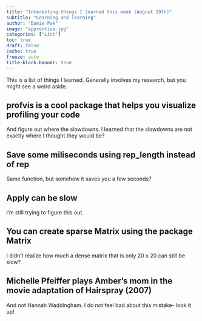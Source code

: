 ```yaml
---
title: "Interesting things I learned this week (August 19th)"
subtitle: "Learning and learning"
author: "Damie Pak"
image: "apprentice.jpg"
categories: ["List"]
toc: true
draft: false
cache: true
freeze: auto
title-block-banner: true
---
```


This is a list of things I learned. Generally involves my research, but you might see a weird aside.

## profvis is a cool package that helps you visualize profiling your code

And figure out where the slowdowns. I learned that the slowdowns are not exactly where I thought they would be?

## Save some miliseconds using rep_length instead of rep

Same function, but somehow it saves you a few seconds?

## Apply can be slow

I'm still trying to figure this out.

## You can create sparse Matrix using the package Matrix

I didn't realize how much a dense matrix that is only 20 x 20 can still be slow?

## Michelle Pfeiffer plays Amber's mom in the movie adaptation of Hairspray (2007)

And not Hannah Waddingham. I do not feel bad about this mistake- look it up!

## 
